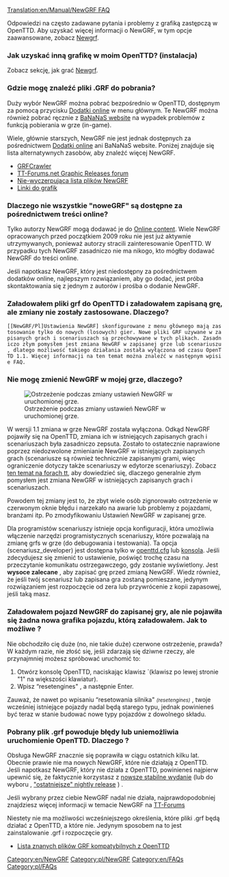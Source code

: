 [[Translation:en/Manual/NewGRF FAQ]]
{{pl/FAQmenu}}
<!--{{Feature|0.4}}-->{{pl/Zgodne Wersje|0.4}}

Odpowiedzi na często zadawane pytania i problemy z grafiką zastępczą w OpenTTD. Aby uzyskać więcej informacji o NewGRF, w tym opcje zaawansowane, zobacz [[pl/Manual/NewGRF|Newgrf]].

===Jak uzyskać inną grafikę w moim OpenTTD? (instalacja)===
Zobacz sekcję, jak grać [[pl/Manual/NewGRF|Newgrf]].

===Gdzie mogę znaleźć pliki .GRF do pobrania?===

Duży wybór NewGRF można pobrać bezpośrednio w OpenTTD, dostępnym za pomocą przycisku <!--[[Online content]]-->[[pl/Dodatki online|Dodatki online]] w menu głównym. Te NewGRF można również pobrać ręcznie z [http://bananas.openttd.org/ BaNaNaS website] na wypadek problemów z funkcją pobierania w grze (in-game).

Wiele, głównie starszych, NewGRF nie jest jednak dostępnych za pośrednictwem <!--[[Online content]]-->[[pl/Manual/Dodatki Online|Dodatki online]] ani BaNaNaS website. Poniżej znajduje się lista alternatywnych zasobów, aby znaleźć więcej NewGRF.

* [http://grfcrawler.tt-forums.net/ GRFCrawler]
* [http://www.tt-forums.net/viewforum.php?f=67 TT-Forums.net Graphic Releases forum]
* [[en/GRF List|Nie-wyczerpująca lista plików NewGRF]]
* [[pl/Archive/Other/Linki#Linki do grafiki|Linki do grafik]]

===Dlaczego nie wszystkie "noweGRF" są dostępne za pośrednictwem treści online?===

Tylko autorzy NewGRF mogą dodawać je do [[pl/Manual/Dodatki Online|Online content]]. Wiele NewGRF opracowanych przed początkiem 2009 roku nie jest już aktywnie utrzymywanych, ponieważ autorzy stracili zainteresowanie OpenTTD. W przypadku tych NewGRF zasadniczo nie ma nikogo, kto mógłby dodawać NewGRF do treści online.

Jeśli napotkasz NewGRF, który jest niedostępny za pośrednictwem dodatków online, najlepszym rozwiązaniem, aby go dodać, jest próba skontaktowania się z jednym z autorów i prośba o dodanie NewGRF.

===Załadowałem pliki grf do OpenTTD i załadowałem zapisaną grę, ale zmiany nie zostały zastosowane. Dlaczego?===

 [[NewGRF/Pl]Ustawienia NewGRF] skonfigurowane z menu głównego mają zastosowanie tylko do nowych (losowych) gier. Nowe pliki GRF używane w zapisanych grach i scenariuszach są przechowywane w tych plikach. Zasadniczo złym pomysłem jest zmiana NewGRF w zapisanej grze lub scenariuszu, dlatego możliwość takiego działania została wyłączona od czasu OpenTTD 1.1. Więcej informacji na ten temat można znaleźć w następnym wpisie FAQ.

===Nie mogę zmienić NewGRF w mojej grze, dlaczego?===
[[File:en/Newgrf warning.png|frame|right|Ostrzeżenie podczas zmiany ustawień NewGRF w uruchomionej grze.]]

W wersji 1.1 zmiana w grze NewGRF została wyłączona. Odkąd NewGRF pojawiły się na OpenTTD, zmiana ich w istniejących zapisanych grach i scenariuszach była zasadniczo zepsuta. Zostało to ostatecznie naprawione poprzez niedozwolone zmienianie NewGRF w istniejących zapisanych grach (scenariusze są również technicznie zapisanymi grami, więc ograniczenie dotyczy także scenariuszy w edytorze scenariuszy). Zobacz [http://www.tt-forums.net/viewtopic.php?f=29&t=53881 ten temat na forach tt], aby dowiedzieć się, dlaczego generalnie złym pomysłem jest zmiana NewGRF w istniejących zapisanych grach i scenariuszach.

Powodem tej zmiany jest to, że zbyt wiele osób zignorowało ostrzeżenie w czerwonym oknie błędu i narzekało na awarie lub problemy z pojazdami, branżami itp. Po zmodyfikowaniu Ustawień NewGRF w zapisanej grze.

Dla programistów scenariuszy istnieje opcja konfiguracji, która umożliwia włączenie narzędzi programistycznych scenariuszy, które pozwalają na zmianę grfs w grze (do debugowania i testowania). Ta opcja (scenariusz_developer) jest dostępna tylko w [[pl/Archive/Manual/Settings/Openttd.cfg|openttd.cfg]] lub [[pl/konsola|konsola]]. Jeśli zdecydujesz się zmienić to ustawienie, poświęć trochę czasu na przeczytanie komunikatu ostrzegawczego, gdy zostanie wyświetlony. Jest '''wysoce zalecane''' , aby zapisać grę przed zmianą NewGRF. Wiedz również, że jeśli twój scenariusz lub zapisana gra zostaną pomieszane, jedynym rozwiązaniem jest rozpoczęcie od zera lub przywrócenie z kopii zapasowej, jeśli taką masz.

===Załadowałem pojazd NewGRF do zapisanej gry, ale nie pojawiła się żadna nowa grafika pojazdu, którą załadowałem. Jak to możliwe ?===

Nie obchodziło cię duże (no, nie takie duże) czerwone ostrzeżenie, prawda? W każdym razie, nie złość się, jeśli zdarzają się dziwne rzeczy, ale przynajmniej możesz spróbować uruchomić to:

# Otwórz konsolę OpenTTD, naciskając klawisz `(klawisz po lewej stronie "1"  na większości klawiatur).
# Wpisz “resetengines" , a następnie Enter.

Zauważ, że nawet po wpisaniu “resetowania silnika" <small>''(resetengines)''</small> , twoje wcześniej istniejące pojazdy nadal będą starego typu, jednak powinieneś być teraz w stanie budować nowe typy pojazdów z dowolnego składu.

===Pobrany plik .grf powoduje błędy lub uniemożliwia uruchomienie OpenTTD. Dlaczego ?===

Obsługa NewGRF znacznie się poprawiła w ciągu ostatnich kilku lat. Obecnie prawie nie ma nowych NewGRF, które nie działają z OpenTTD. Jeśli napotkasz NewGRF, który nie działa z OpenTTD, powinieneś najpierw upewnić się, że faktycznie korzystasz z  [http://www.openttd.org/en/download-stable nowsze stabilne wydanie] (lub do wyboru , [http://www.openttd.org/en/download-trunk "ostatniejsze" nightly release] ) .

Jeśli wybrany przez ciebie NewGRF nadal nie działa, najprawdopodobniej znajdziesz więcej informacji w temacie NewGRF na [http://www.tt-forums.net/viewforum.php?f=66 TT-Forums]

Niestety nie ma możliwości wcześniejszego określenia, które pliki .grf będą działać z OpenTTD, a które nie. Jedynym sposobem na to jest zainstalowanie .grf i rozpoczęcie gry.

* [[en/GRF List|Lista znanych plików GRF kompatybilnych z OpenTTD]]



{{pl/Navbox NewGRF}}

[[Category:en/NewGRF]] [[Category:pl/NewGRF]]
[[Category:en/FAQs]] [[Category:pl/FAQs]]